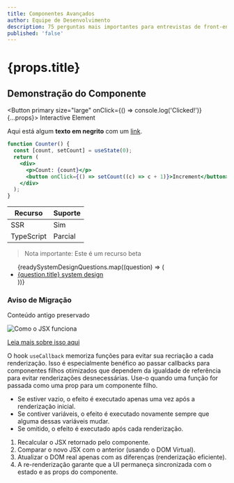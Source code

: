 ```yaml
---
title: Componentes Avançados
author: Equipe de Desenvolvimento
description: 75 perguntas mais importantes para entrevistas de front-end
published: 'false'
---
```



# {props.title}

## Demonstração do Componente

<Button primary size="large" onClick={() => console.log('Clicked!')} {...props}>
  Interactive Element
</Button>

Aqui está algum **texto em negrito** com um [link](https://example.com).

```jsx
function Counter() {
  const [count, setCount] = useState(0);
  return (
    <div>
      <p>Count: {count}</p>
      <button onClick={() => setCount((c) => c + 1)}>Increment</button>
    </div>
  );
}
```

| Recurso    | Suporte |
| ---------- | ------- |
| SSR        | Sim     |
| TypeScript | Parcial |

> Nota importante: Este é um recurso beta

<ul>
  {readySystemDesignQuestions.map((question) => (
      <li key={question.href}>
        <a href={question.href}>{question.title} system design</a>
      </li>
    ))}
</ul>

<div className="legacy-wrapper">
  <h3>Aviso de Migração</h3>
  <p>Conteúdo antigo preservado</p>
</div>

![Como o JSX funciona](/img/blog/react-article/babel-to-react.jpg)

[Leia mais sobre isso aqui](/questions/quiz/what-is-react-describe-the-benefits-of-react)

O hook `useCallback` memoriza funções para evitar sua recriação a cada renderização. Isso é especialmente benéfico ao passar callbacks para componentes filhos otimizados que dependem da igualdade de referência para evitar renderizações desnecessárias. Use-o quando uma função for passada como uma prop para um componente filho.

* Se estiver vazio, o efeito é executado apenas uma vez após a renderização inicial.
* Se contiver variáveis, o efeito é executado novamente sempre que alguma dessas variáveis mudar.
* Se omitido, o efeito é executado após cada renderização.

1. Recalcular o JSX retornado pelo componente.
2. Comparar o novo JSX com o anterior (usando o DOM Virtual).
3. Atualizar o DOM real apenas com as diferenças (renderização eficiente).
4. A re-renderização garante que a UI permaneça sincronizada com o estado e as props do componente.

